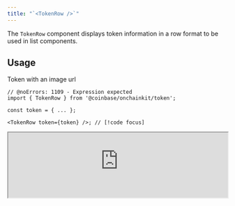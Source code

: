 ```yaml
---
title: "`<TokenRow />`"
---
```


The `TokenRow` component displays token information in a row format to be used in list components.

## Usage

Token with an image url

```tsx twoslash
// @noErrors: 1109 - Expression expected
import { TokenRow } from '@coinbase/onchainkit/token';

const token = { ... };

<TokenRow token={token} />; // [!code focus]
```

<iframe
  src="https://684b5e62b1ff46bc5bf83966-aijszlfakk.chromatic.com/iframe.html?args=&id=onchainkit-token-row--default&viewMode=story&dark=true&hero=true"
  width="100%"
  height="auto"
/>
{/* <App>
  <TokenRow
    token={{
      address: '0x1234',
      chainId: 1,
      decimals: 18,
      image:
        'https://dynamic-assets.coinbase.com/dbb4b4983bde81309ddab83eb598358eb44375b930b94687ebe38bc22e52c3b2125258ffb8477a5ef22e33d6bd72e32a506c391caa13af64c00e46613c3e5806/asset_icons/4113b082d21cc5fab17fc8f2d19fb996165bcce635e6900f7fc2d57c4ef33ae9.png',
      name: 'Ethereum',
      symbol: 'ETH',
    }}
  />
</App> */}

Token without an image url

```tsx twoslash
// @noErrors: 1109 - Expression expected
import { TokenRow } from '@coinbase/onchainkit/token';

const token = { ... };

<TokenRow token={token} />; // [!code focus]
```

<iframe
  src="https://684b5e62b1ff46bc5bf83966-aijszlfakk.chromatic.com/iframe.html?args=&id=onchainkit-token-row--null&viewMode=story&dark=true&hero=true"
  width="100%"
  height="auto"
/>
{/* <App>
  <TokenRow
    token={{
      address: '0x1234',
      chainId: 1,
      decimals: 18,
      image: null,
      name: 'Ethereum',
      symbol: 'ETH',
    }}
    amount="1000.00234"
  />
</App> */}

Token with an amount

```tsx twoslash
// @noErrors: 1109 - Expression expected
import { TokenRow } from '@coinbase/onchainkit/token';

const token = { ... };

<TokenRow token={token} amount="1000" />; // [!code focus]
<TokenRow token={token} amount="0.00234567" />; // [!code focus]
```

<iframe
  src="https://684b5e62b1ff46bc5bf83966-aijszlfakk.chromatic.com/iframe.html?args=&id=onchainkit-token-row--amount&viewMode=story&dark=true&hero=true"
  width="100%"
  height="auto"
/>
{/* <App>
  <TokenRow
    token={{
      address: '0x1234',
      chainId: 1,
      decimals: 18,
      image:
        'https://dynamic-assets.coinbase.com/dbb4b4983bde81309ddab83eb598358eb44375b930b94687ebe38bc22e52c3b2125258ffb8477a5ef22e33d6bd72e32a506c391caa13af64c00e46613c3e5806/asset_icons/4113b082d21cc5fab17fc8f2d19fb996165bcce635e6900f7fc2d57c4ef33ae9.png',
      name: 'Ethereum',
      symbol: 'ETH',
    }}
    amount="1000"
  />
  <TokenRow
    token={{
      address: '0x1234',
      chainId: 1,
      decimals: 18,
      image:
        'https://dynamic-assets.coinbase.com/dbb4b4983bde81309ddab83eb598358eb44375b930b94687ebe38bc22e52c3b2125258ffb8477a5ef22e33d6bd72e32a506c391caa13af64c00e46613c3e5806/asset_icons/4113b082d21cc5fab17fc8f2d19fb996165bcce635e6900f7fc2d57c4ef33ae9.png',
      name: 'Ethereum',
      symbol: 'ETH',
    }}
    amount="0.00234567"
  />
</App> */}

Variations with `hideImage` and `hideSymbol`

```tsx twoslash
// @noErrors: 1109 - Expression expected
import { TokenRow } from '@coinbase/onchainkit/token';

const token = { ... };

<TokenRow token={token} hideSymbol />; // [!code focus]
<TokenRow token={token} hideImage />; // [!code focus]
<TokenRow token={token} hideSymbol hideImage />; // [!code focus]
```

<iframe
  src="https://684b5e62b1ff46bc5bf83966-aijszlfakk.chromatic.com/iframe.html?args=&id=onchainkit-token-row--hide-symbol&viewMode=story&dark=true&hero=true"
  width="100%"
  height="auto"
/>
{/* <App>
  <TokenRow
    token={{
      address: '0x1234',
      chainId: 1,
      decimals: 18,
      image:
        'https://dynamic-assets.coinbase.com/dbb4b4983bde81309ddab83eb598358eb44375b930b94687ebe38bc22e52c3b2125258ffb8477a5ef22e33d6bd72e32a506c391caa13af64c00e46613c3e5806/asset_icons/4113b082d21cc5fab17fc8f2d19fb996165bcce635e6900f7fc2d57c4ef33ae9.png',
      name: 'Ethereum',
      symbol: 'ETH',
    }}
    hideSymbol
  /> */}

<iframe
  src="https://684b5e62b1ff46bc5bf83966-aijszlfakk.chromatic.com/iframe.html?args=&id=onchainkit-token-row--hide-image&viewMode=story&dark=true&hero=true"
  width="100%"
  height="auto"
/>

{/* <TokenRow
  token={{
    address: '0x1234',
    chainId: 1,
    decimals: 18,
    image:
      'https://dynamic-assets.coinbase.com/dbb4b4983bde81309ddab83eb598358eb44375b930b94687ebe38bc22e52c3b2125258ffb8477a5ef22e33d6bd72e32a506c391caa13af64c00e46613c3e5806/asset_icons/4113b082d21cc5fab17fc8f2d19fb996165bcce635e6900f7fc2d57c4ef33ae9.png',
    name: 'Ethereum',
    symbol: 'ETH',
  }}
  hideImage
/> */}

<iframe
  src="https://684b5e62b1ff46bc5bf83966-aijszlfakk.chromatic.com/iframe.html?args=&id=onchainkit-token-row--hide-both&viewMode=story&dark=true&hero=true"
  width="100%"
  height="auto"
/>
  {/* <TokenRow
    token={{
      address: '0x1234',
      chainId: 1,
      decimals: 18,
      image:
        'https://dynamic-assets.coinbase.com/dbb4b4983bde81309ddab83eb598358eb44375b930b94687ebe38bc22e52c3b2125258ffb8477a5ef22e33d6bd72e32a506c391caa13af64c00e46613c3e5806/asset_icons/4113b082d21cc5fab17fc8f2d19fb996165bcce635e6900f7fc2d57c4ef33ae9.png',
      name: 'Ethereum',
      symbol: 'ETH',
    }}
    hideSymbol
    hideImage
  />
</App> */}

## Props

[`TokenRowReact`](/onchainkit/token/types#tokenrowreact)
